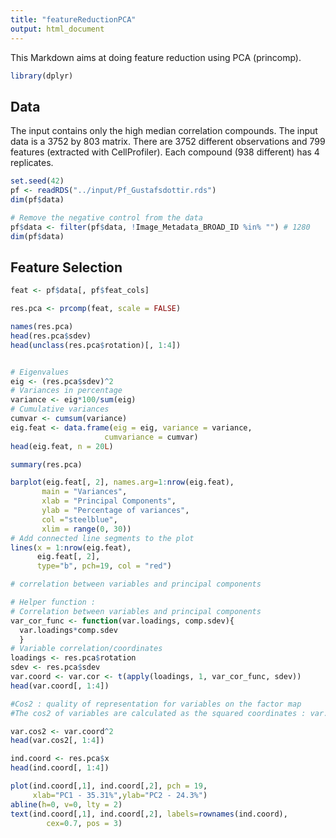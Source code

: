 ```yaml
---
title: "featureReductionPCA"
output: html_document
---
```


This Markdown aims at doing feature reduction using PCA (princomp).

```r
library(dplyr)
```

## Data

The input contains only the high median correlation compounds.
The input data is a 3752 by 803 matrix.
There are 3752 different observations and 799 features (extracted with CellProfiler).
Each compound (938 different) has 4 replicates.

```r
set.seed(42)
pf <- readRDS("../input/Pf_Gustafsdottir.rds")
dim(pf$data)

# Remove the negative control from the data
pf$data <- filter(pf$data, !Image_Metadata_BROAD_ID %in% "") # 1280
dim(pf$data)
```

## Feature Selection

```r
feat <- pf$data[, pf$feat_cols]

res.pca <- prcomp(feat, scale = FALSE)

names(res.pca)
head(res.pca$sdev)
head(unclass(res.pca$rotation)[, 1:4])


# Eigenvalues
eig <- (res.pca$sdev)^2
# Variances in percentage
variance <- eig*100/sum(eig)
# Cumulative variances
cumvar <- cumsum(variance)
eig.feat <- data.frame(eig = eig, variance = variance,
                     cumvariance = cumvar)
head(eig.feat, n = 20L)

summary(res.pca)

barplot(eig.feat[, 2], names.arg=1:nrow(eig.feat), 
       main = "Variances",
       xlab = "Principal Components",
       ylab = "Percentage of variances",
       col ="steelblue",
       xlim = range(0, 30))
# Add connected line segments to the plot
lines(x = 1:nrow(eig.feat), 
      eig.feat[, 2], 
      type="b", pch=19, col = "red")

```

```r
# correlation between variables and principal components

# Helper function : 
# Correlation between variables and principal components
var_cor_func <- function(var.loadings, comp.sdev){
  var.loadings*comp.sdev
  }
# Variable correlation/coordinates
loadings <- res.pca$rotation
sdev <- res.pca$sdev
var.coord <- var.cor <- t(apply(loadings, 1, var_cor_func, sdev))
head(var.coord[, 1:4])

#Cos2 : quality of representation for variables on the factor map
#The cos2 of variables are calculated as the squared coordinates : var.cos2 = var.coord * var.coord

var.cos2 <- var.coord^2
head(var.cos2[, 1:4])

ind.coord <- res.pca$x
head(ind.coord[, 1:4])

plot(ind.coord[,1], ind.coord[,2], pch = 19,  
     xlab="PC1 - 35.31%",ylab="PC2 - 24.3%")
abline(h=0, v=0, lty = 2)
text(ind.coord[,1], ind.coord[,2], labels=rownames(ind.coord),
        cex=0.7, pos = 3)

```

